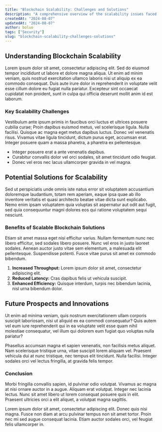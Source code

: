 ```yaml
---
title: "Blockchain Scalability: Challenges and Solutions"
description: "A comprehensive overview of the scalability issues faced by blockchain networks and potential solutions being developed."
createdAt: "2024-08-07"
updatedAt: "2024-08-07"
author: boluo
tags: ["Security"]
slug: "blockchain-scalability-challenges-solutions"
---
```


## Understanding Blockchain Scalability

Lorem ipsum dolor sit amet, consectetur adipiscing elit. Sed do eiusmod tempor incididunt ut labore et dolore magna aliqua. Ut enim ad minim veniam, quis nostrud exercitation ullamco laboris nisi ut aliquip ex ea commodo consequat. Duis aute irure dolor in reprehenderit in voluptate velit esse cillum dolore eu fugiat nulla pariatur. Excepteur sint occaecat cupidatat non proident, sunt in culpa qui officia deserunt mollit anim id est laborum.

### Key Scalability Challenges

Vestibulum ante ipsum primis in faucibus orci luctus et ultrices posuere cubilia curae; Proin dapibus euismod metus, vel scelerisque ligula. Nulla facilisi. Quisque ac magna eget metus dapibus luctus. Donec vel venenatis risus. Vivamus vitae ligula tincidunt, dictum purus eget, accumsan erat. Integer posuere quam a massa pharetra, a pharetra ex pellentesque. 

- Integer posuere erat a ante venenatis dapibus.
- Curabitur convallis dolor vel orci sodales, sit amet tincidunt odio feugiat.
- Donec vel eros nec lacus ullamcorper gravida in vel magna.

## Potential Solutions for Scalability

Sed ut perspiciatis unde omnis iste natus error sit voluptatem accusantium doloremque laudantium, totam rem aperiam, eaque ipsa quae ab illo inventore veritatis et quasi architecto beatae vitae dicta sunt explicabo. Nemo enim ipsam voluptatem quia voluptas sit aspernatur aut odit aut fugit, sed quia consequuntur magni dolores eos qui ratione voluptatem sequi nesciunt.

### Benefits of Scalable Blockchain Solutions

Etiam sit amet massa eget nisi efficitur varius. Nullam fermentum nunc nec libero efficitur, sed sodales libero posuere. Nunc vel eros in justo laoreet sodales. Aenean auctor justo vitae sem elementum, a malesuada elit pellentesque. Suspendisse potenti. Fusce vitae purus sit amet ex commodo bibendum.

1. **Increased Throughput:** Lorem ipsum dolor sit amet, consectetur adipiscing elit.
2. **Reduced Latency:** Cras dapibus felis ut vehicula suscipit.
3. **Enhanced Efficiency:** Quisque interdum, turpis nec bibendum lacinia, nisl urna bibendum dolor.

## Future Prospects and Innovations

Ut enim ad minima veniam, quis nostrum exercitationem ullam corporis suscipit laboriosam, nisi ut aliquid ex ea commodi consequatur? Quis autem vel eum iure reprehenderit qui in ea voluptate velit esse quam nihil molestiae consequatur, vel illum qui dolorem eum fugiat quo voluptas nulla pariatur?

Phasellus accumsan magna et sapien venenatis, non facilisis metus aliquet. Nam scelerisque tristique urna, vitae suscipit lorem aliquam vel. Praesent vehicula dui at nunc tristique, nec tempus elit tincidunt. Nulla facilisi. Integer sodales orci vel lectus fringilla, at gravida felis tempor. 

### Conclusion

Morbi fringilla convallis sapien, id pulvinar odio volutpat. Vivamus ac magna at nisi ornare auctor in a augue. Aliquam erat volutpat. Integer nec lacinia lectus. Nunc sit amet libero ut lorem consequat posuere quis in elit. Praesent ultricies orci a elit aliquet, a volutpat magna sagittis.

Lorem ipsum dolor sit amet, consectetur adipiscing elit. Donec quis nisi magna. Fusce non diam at arcu pulvinar tempus non sit amet tortor. Proin nec mi sed augue consequat lacinia. Etiam auctor sodales orci, vel feugiat felis ullamcorper in.

